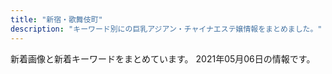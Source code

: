```yaml
---
title: "新宿・歌舞伎町"
description: "キーワード別にの巨乳アジアン・チャイナエステ嬢情報をまとめました。"
---
```


新着画像と新着キーワードをまとめています。
2021年05月06日の情報です。

<DmmAffiliateIns />
<KeywordTable
  shops={
    [
    {
        "keywords": {},
        "station": "JR\u65b0\u5bbf\u99c5\u6771\u53e3\u30fb\u6b4c\u821e\u4f0e\u753a",
        "name": "\u7fbd\u8863\uff5e\u306f\u3054\u308d\u3082\uff5e",
        "img_links": [
            "https://static.wixstatic.com/media/1f1430_7ff5719c25b243d18c7fb6db890677f9~mv2.jpg",
            "https://static.wixstatic.com/media/1f1430_c12fa837f18643e8a167f283f823ecd9~mv2.jpg",
            "https://static.wixstatic.com/media/1f1430_e5113a1a86b8410db0438745823a2d2c~mv2.png",
            "https://static.wixstatic.com/media/1f1430_890ca68d29e04e7a8c96e4198a653ed3~mv2.jpg",
            "https://static.wixstatic.com/media/1f1430_8e7ae52f03b14e31be6ff7b1038f2896~mv2.jpg",
            "https://static.wixstatic.com/media/1f1430_4b2c5243bdbe40858057386a16dce231~mv2.png",
            "https://static.wixstatic.com/media/1f1430_4ef445c14af547ffb085a4c73252e22c~mv2.jpg",
            "https://static.wixstatic.com/media/1f1430_2511e8409a39492bab1eeffd58a5eb1f~mv2.jpg",
            "https://static.wixstatic.com/media/1f1430_04f93cdec45f4c4e8d0fa69dc26b3e38~mv2.jpg",
            "https://static.wixstatic.com/media/1f1430_c572ee153c0c46e096e6301fe82e2f11~mv2.jpg",
            "https://static.wixstatic.com/media/1f1430_f4c9cbbcc36c44f1a8be8eb3138b0b46~mv2.jpg",
            "https://static.wixstatic.com/media/1f1430_c48456140f404f1eb9a47dfd01d1d032~mv2.jpg",
            "https://static.wixstatic.com/media/1f1430_d0a7ae614e0b423886aa6d1beca9a87a~mv2.jpg",
            "https://static.wixstatic.com/media/1f1430_704c1cfac22b4288a4aaa588c496ab40~mv2.jpg",
            "https://static.wixstatic.com/media/1f1430_b6622178bf9c45a68912520b4b2de175~mv2.png",
            "https://static.wixstatic.com/media/1f1430_d26df1a13af049c9a7afeac5e58c5323~mv2.jpg",
            "https://static.wixstatic.com/media/1f1430_e11d2a49cf1a4130a10a3e09053a46fc~mv2.png",
            "https://static.wixstatic.com/media/1f1430_d824a82ebc40424facf31978d80b293b~mv2.png",
            "https://static.wixstatic.com/media/1f1430_5b6db55133674387b978465361d1f5af~mv2.jpg",
            "https://static.wixstatic.com/media/1f1430_184f66b9eb914c26b47be78d54152284~mv2.jpg",
            "https://static.wixstatic.com/media/1f1430_f16ba939f42f47d688a43ba736f9d100~mv2.jpg",
            "https://static.wixstatic.com/media/1f1430_0ea86bd4429f44fa96f0a1277a1c2d6e~mv2.jpg",
            "https://static.wixstatic.com/media/1f1430_27c850c6656448c68b705e2a69f8d3e0~mv2.png"
        ],
        "url": "https://www.hagoromo.tokyo/"
    },
    {
        "keywords": {
            "E": 10,
            "D": 20
        },
        "name": "\u30c6\u30bb\u30e9-Tethera-",
        "img_links": [
            "http://aroma-massage.red/images/int.jpg",
            "http://aroma-massage.red/images/sta5.jpg",
            "http://aroma-massage.red/images/cg1.jpg",
            "http://aroma-massage.red/images/creditcard.jpg",
            "http://aroma-massage.red/images/cg5.jpg",
            "http://aroma-massage.red/images/cg3.jpg",
            "http://aroma-massage.red/images/sysl.jpg",
            "http://aroma-massage.red/images/nft.jpg",
            "http://aroma-massage.red/images/stal.jpg",
            "http://aroma-massage.red/images/fbb.jpg",
            "http://aroma-massage.red/images/acb.jpg",
            "http://aroma-massage.red/images/sta3.jpg",
            "http://aroma-massage.red/images/qr.jpg",
            "http://aroma-massage.red/images/sta2.jpg",
            "http://aroma-massage.red/images/cg2.jpg",
            "http://aroma-massage.red/images/sta1.jpg",
            "http://aroma-massage.red/images/sta6.jpg",
            "http://aroma-massage.red/images/toph.png",
            "http://aroma-massage.red/images/fbt.jpg",
            "http://aroma-massage.red/images/option.jpg",
            "http://aroma-massage.red/images/card.jpg",
            "http://aroma-massage.red/images/tm.png",
            "http://aroma-massage.red/images/kan.jpg",
            "http://aroma-massage.red/images/sta4.jpg",
            "http://aroma-massage.red/images/cg6.jpg",
            "http://aroma-massage.red/images/cg4.jpg"
        ],
        "station": "JR\u65b0\u5bbf\u99c5\u6771\u53e3",
        "url": "http://aroma-massage.red/"
    },
    {
        "img_links": [],
        "keywords": {},
        "url": "http://pure-resort.tyo.cm/",
        "station": "JR\u65b0\u5bbf\u99c5\u6771\u53e3",
        "name": "\u30d4\u30e5\u30a2\u30ea\u30be\u30fc\u30c8II"
    },
    {
        "url": "http://hi-msg.com/koyuki/",
        "station": "JR\u65b0\u5bbf\u99c5\u6771\u53e3",
        "name": "KOYUKI",
        "img_links": [
            "http://hi-msg.com/koyuki/img/t-2.png",
            "http://hi-msg.com/koyuki/img/p-6.jpg",
            "http://hi-msg.com/koyuki/img/p-2-1.jpg",
            "http://hi-msg.com/koyuki/img/p-10.jpg",
            "http://hi-msg.com/koyuki/img/p-4.jpg",
            "http://hi-msg.com/koyuki/img/p-7.jpg",
            "http://hi-msg.com/koyuki/img/card-english.png",
            "http://hi-msg.com/koyuki/img/tit.png",
            "http://hi-msg.com/koyuki/img/p-1.jpg",
            "http://hi-msg.com/koyuki/img/p-5.jpg",
            "http://hi-msg.com/koyuki/img/t-3.png",
            "http://hi-msg.com/koyuki/img/english-t3.png",
            "http://hi-msg.com/koyuki/img/card.png",
            "http://hi-msg.com/koyuki/img/p-8.jpg",
            "http://hi-msg.com/koyuki/img/p-8-1.jpg",
            "http://hi-msg.com/koyuki/img/head.png",
            "http://hi-msg.com/koyuki/img/p-11.jpg",
            "http://hi-msg.com/koyuki/img/p-6-1.jpg",
            "http://hi-msg.com/koyuki/img/botton.png",
            "http://hi-msg.com/koyuki/img/p-4-1.jpg",
            "http://hi-msg.com/koyuki/img/kanban4s.jpg",
            "http://hi-msg.com/koyuki/img/english-t2.png",
            "http://hi-msg.com/koyuki/img/english-t4.png",
            "http://hi-msg.com/koyuki/img/english-t5.png",
            "http://hi-msg.com/koyuki/img/tel.png",
            "http://hi-msg.com/koyuki/img/p-0.jpg",
            "http://hi-msg.com/koyuki/img/english-t1.png",
            "http://hi-msg.com/koyuki/img/english-t6.png",
            "http://hi-msg.com/koyuki/img/p-9.jpg",
            "http://hi-msg.com/koyuki/img/kanban4.jpg",
            "http://hi-msg.com/koyuki/img/p-3.jpg",
            "http://hi-msg.com/koyuki/img/newstback.png",
            "http://hi-msg.com/koyuki/img/p-2.jpg",
            "http://hi-msg.com/koyuki/img/p-3-1.jpg",
            "http://hi-msg.com/koyuki/img/t-1.png",
            "http://hi-msg.com/koyuki/img/re.png",
            "http://hi-msg.com/koyuki/img/p-7-1.jpg"
        ],
        "keywords": {
            "C": 8
        }
    },
    {
        "station": "\u897f\u6b66\u65b0\u5bbf\u99c5\u5317\u53e3",
        "keywords": {
            "C": 2,
            "D": 8,
            "86": 3,
            "89": 1,
            "88": 4,
            "F": 1,
            "90": 1,
            "87": 2
        },
        "img_links": [
            "http://clear-es.net/uploads/10299154955d10c3b815a5638a35a934.jpg",
            "http://clear-es.net/images/gallery_11.jpg",
            "http://clear-es.net/yamituki-n/uploads/images/emi3.jpg",
            "http://clear-es.net/images/index_23.jpg",
            "http://clear-es.net/uploads/22c8968348a9acc2dfc9ab0aecb09c27.jpg",
            "http://clear-es.net/uploads/f73e8f67358edf8e94cf35d345a7af08.jpg",
            "http://clear-es.net/images/index_07.jpg",
            "http://clear-es.net/images/girls_03.jpg",
            "http://clear-es.net/images/index_02.jpg",
            "http://clear-es.net/images/index_17.jpg",
            "http://clear-es.net/images/index_26.jpg",
            "http://clear-es.net/uploads/c8a6186524d872100cc89c100d1f3728.jpg",
            "http://clear-es.net/images/index_19.jpg",
            "http://clear-es.net/images/index_01.jpg",
            "http://clear-es.net/images/index_03.jpg",
            "http://clear-es.net/images/index_25.jpg",
            "http://clear-es.net/yamituki-n/uploads/images/yui01.jpg",
            "http://clear-es.net/images/girls_13.jpg",
            "http://clear-es.net/uploads/09bdd5637edec4bfa3d47a7e9874640b.jpg",
            "http://clear-es.net/images/index_15.jpg",
            "http://clear-es.net/images/index_13.jpg",
            "http://clear-es.net/yamituki-n/uploads/images/mmexport1576417470781.jpg",
            "http://clear-es.net/images/index_18.jpg",
            "http://clear-es.net/images/index_24.jpg",
            "http://clear-es.net/images/index_20.jpg",
            "http://clear-es.net/uploads/2aa97908694153fb149943f0b8445352.jpg",
            "http://clear-es.net/images/index_28_01.jpg",
            "http://clear-es.net/yamituki-n/uploads/images/satomi21.jpg",
            "http://clear-es.net/yamituki-n/uploads/images/juri01s.jpg",
            "http://clear-es.net/images/index_21.jpg",
            "http://clear-es.net/uploads/97eb17743f96fd7f0551aab0bedd5e6f.jpg",
            "http://clear-es.net/images/index_10.jpg",
            "http://clear-es.net/images/index_11.jpg",
            "http://clear-es.net/yamituki-n/uploads/images/rika55ss.jpg",
            "http://clear-es.net/uploads/cec0ed392fe00d8e3ff867c0625809e6.jpg",
            "http://clear-es.net/images/index_05.jpg",
            "http://clear-es.net/yamituki-n/uploads/images/rena01.jpg",
            "http://clear-es.net/uploads/f426bd85a8f6a9eac87e55b2d44c4bd5.jpg",
            "http://clear-es.net/my_work/images/pic1.png",
            "http://clear-es.net/images/index_06.jpg",
            "http://clear-es.net/uploads/a62d7f24a5b9a4fd5aeef678eb24ef4b.jpg",
            "http://clear-es.net/uploads/0141717ce8be90c90f41c0c8eb5c92fe.jpg",
            "http://clear-es.net/images/index_27.jpg",
            "http://clear-es.net/images/index_14.jpg",
            "http://clear-es.net/images/index_09.jpg",
            "http://clear-es.net/images/index_04.jpg",
            "http://clear-es.net/images/index_08.jpg",
            "http://clear-es.net/yamituki-n/uploads/images/satomi2.jpg",
            "http://clear-es.net/images/index_12.jpg",
            "http://clear-es.net/yamituki-n/uploads/images/rena02.jpg",
            "http://clear-es.net/images/service_11.jpg",
            "http://clear-es.net/uploads/c1f6d0346f5cb109ac62c21a58c7deff.jpg",
            "http://clear-es.net/yamituki-n/uploads/images/mika03s.jpg",
            "http://clear-es.net/images/index_28.jpg",
            "http://clear-es.net/images/koko_1.jpg",
            "http://clear-es.net/images/girls_11.jpg"
        ],
        "url": "http://clear-es.net/",
        "name": "CLEAR-\u30af\u30ea\u30a2-"
    },
    {
        "name": "\u697d\u697d-\u30e9\u30af\u30e9\u30af-",
        "url": "http://sakura-relax.net/",
        "img_links": [
            "http://sakura-relax.net/link/menlog.jpg",
            "http://sakura-relax.net/images/cg06.jpg",
            "http://sakura-relax.net/images/kan.jpg",
            "http://sakura-relax.net/images/qrc.png",
            "http://sakura-relax.net/images/cg04.jpg",
            "http://sakura-relax.net/images/top-img02.png",
            "http://sakura-relax.net/images/top-img01.png",
            "http://sakura-relax.net/images/cg03.jpg",
            "http://sakura-relax.net/images/tel.png",
            "http://sakura-relax.net/images/cg07.jpg"
        ],
        "keywords": {
            "85": 4,
            "86": 4,
            "87": 8,
            "C": 8,
            "E": 8
        },
        "station": "\u65b0\u5bbf\u4e09\u4e01\u76ee\u99c5E1\u51fa\u53e3"
    },
    {
        "img_links": [
            "http://crystal-est.net/uploads/crystal/2020/12/img_6830.jpg",
            "http://crystal-est.net/uploads/crystal/2018/08/wechatimg51.jpeg",
            "http://crystal-est.net/uploads/crystal/images/no-photo.jpg",
            "http://crystal-est.net/uploads/crystal/images/subvisual_staff.png",
            "http://crystal-est.net/uploads/crystal/2018/08/wechatimg49.jpeg",
            "http://crystal-est.net/uploads/crystal/2017/03/bnr_side_credit1.png",
            "http://ruby-es.com/uploads/rubyes/2017/02/img_info_01.png",
            "http://crystal-est.net/uploads/crystal/2017/03/subvisual_info.png",
            "http://crystal-est.net/uploads/crystal/2018/07/wechatimg125.jpeg",
            "http://crystal-est.net/uploads/crystal/images/icon_flower.png",
            "http://crystal-est.net/uploads/crystal/2018/05/webwxgetmsgimg.jpeg",
            "http://crystal-est.net/uploads/crystal/2017/03/subvisual_enquete1.png",
            "http://crystal-est.net/uploads/crystal/2018/07/wechatimg26.jpeg",
            "http://crystal-est.net/uploads/crystal/2017/03/subvisual_link.png",
            "http://crystal-est.net/uploads/crystal/2017/03/bnr_side_032.png",
            "http://crystal-est.net/uploads/crystal/2020/12/img_6902.jpg",
            "http://crystal-est.net/uploads/crystal/2017/03/btn_top_02.png",
            "http://crystal-est.net/uploads/crystal/2017/03/btn_top_03.png",
            "http://crystal-est.net/uploads/crystal/2017/03/subvisual_contact.png",
            "http://crystal-est.net/uploads/crystal/2017/03/btn_top_01.png",
            "http://crystal-est.net/uploads/crystal/2017/03/bnr_side_042.png",
            "http://crystal-est.net/uploads/crystal/2017/02/wifi.jpg",
            "http://ruby-es.com/uploads/rubyes/2017/02/img_info_03.png",
            "http://crystal-est.net/uploads/crystal/2018/07/wechatimg30.jpeg",
            "http://crystal-est.net/uploads/crystal/2017/04/leftmovie.png",
            "http://crystal-est.net/uploads/crystal/2017/03/subvisual_magazine1.png",
            "http://crystal-est.net/uploads/crystal/2017/04/bnr_side_01.png",
            "http://crystal-est.net/uploads/crystal/2017/04/web.png",
            "http://crystal-est.net/uploads/crystal/2017/03/ruby6.png",
            "http://crystal-est.net/uploads/crystal/2017/03/bnr_side_052.png",
            "http://crystal-est.net/uploads/crystal/2017/03/icon_flower.png",
            "http://crystal-est.net/uploads/crystal/2017/02/ameba.jpg",
            "http://crystal-est.net/uploads/crystal/2017/04/line2.png",
            "http://ruby-es.com/uploads/rubyes/2017/02/img_info_05.png",
            "http://ruby-es.com/uploads/rubyes/2017/02/img_info_04.png",
            "http://crystal-est.net/uploads/crystal/images/p01.png",
            "http://crystal-est.net/uploads/crystal/2018/05/mayu1.jpeg",
            "http://crystal-est.net/uploads/crystal/2017/03/subvisual_qa.png",
            "http://crystal-est.net/uploads/crystal/2018/07/wechatimg31.jpeg",
            "http://crystal-est.net/uploads/crystal/2017/03/treatment2.png",
            "http://ruby-es.com/uploads/rubyes/2017/02/img_info_06.png",
            "http://crystal-est.net/uploads/crystal/2017/03/subvisual_reserve.png",
            "http://crystal-est.net/uploads/crystal/images/xing.png",
            "http://crystal-est.net/uploads/crystal/2020/11/tel.jpg",
            "http://ruby-es.com/uploads/rubyes/2017/02/img_info_02.png"
        ],
        "url": "http://crystal-est.net/",
        "station": "JR\u65b0\u5bbf\u99c5\u6771\u53e3",
        "name": "\u30af\u30ea\u30b9\u30bf\u30eb",
        "keywords": {
            "C": 2
        }
    },
    {
        "name": "Fairy Girl",
        "url": "http://fairy-girl.work/",
        "keywords": {},
        "station": "JR\u65b0\u5bbf\u99c5\u897f\u53e3",
        "img_links": [
            "http://fairy-girl.work/images/sys2.jpg",
            "http://fairy-girl.work/staff/hitomi.jpg",
            "http://fairy-girl.work/img/rara1.jpg",
            "http://fairy-girl.work/img/mari1.jpg",
            "http://fairy-girl.work/images/sys3.jpg",
            "http://fairy-girl.work/images/bana0404_4.png",
            "http://fairy-girl.work/img/kana1.jpg",
            "http://fairy-girl.work/staff/yuyu.jpg",
            "http://fairy-girl.work/staff/rina.jpg",
            "http://fairy-girl.work/img/hitomi1.jpg",
            "http://fairy-girl.work/images/3.jpg",
            "http://fairy-girl.work/images/sys4.jpg",
            "http://fairy-girl.work/img/kiki1.jpg",
            "http://fairy-girl.work/images/news.jpg",
            "http://fairy-girl.work/images/2.jpg",
            "http://fairy-girl.work/img/rina1.jpg",
            "http://fairy-girl.work/images/mobile.jpg",
            "http://fairy-girl.work/images/int2.jpg",
            "http://fairy-girl.work/staff/rika.jpg",
            "http://fairy-girl.work/images/sys1.jpg",
            "http://fairy-girl.work/staff/rara.jpg",
            "http://fairy-girl.work/images/line.png",
            "http://fairy-girl.work/img/rika1.jpg",
            "http://fairy-girl.work/images/9.jpg",
            "http://fairy-girl.work/img/eri2.jpg",
            "http://fairy-girl.work/images/5.jpg",
            "http://fairy-girl.work/images/tr.jpg",
            "http://fairy-girl.work/images/11.jpg",
            "http://fairy-girl.work/img/misa1.jpg",
            "http://fairy-girl.work/images/ac2.jpg",
            "http://fairy-girl.work/images/staff_t.jpg",
            "http://fairy-girl.work/images/interior_t.jpg",
            "http://fairy-girl.work/images/1.jpg",
            "http://fairy-girl.work/images/12.jpg",
            "http://fairy-girl.work/img/eri1.jpg",
            "http://fairy-girl.work/staff/kana.jpg",
            "http://fairy-girl.work/img/yuyu1.jpg",
            "http://fairy-girl.work/images/10.jpg",
            "http://fairy-girl.work/staff/eri.jpg",
            "http://fairy-girl.work/images/sys5.jpg",
            "http://fairy-girl.work/images/int1.jpg",
            "http://fairy-girl.work/images/7.jpg",
            "http://fairy-girl.work/staff/yuki.jpg",
            "http://fairy-girl.work/images/ac1.jpg",
            "http://fairy-girl.work/images/8.jpg",
            "http://fairy-girl.work/staff/kiki.jpg",
            "http://fairy-girl.work/staff/mari.jpg",
            "http://fairy-girl.work/img/yuki1.jpg",
            "http://fairy-girl.work/images/6.jpg",
            "http://fairy-girl.work/img/kiki2.jpg",
            "http://fairy-girl.work/staff/misa.jpg"
        ]
    },
    {
        "keywords": {
            "87": 2,
            "E": 8,
            "D": 4,
            "86": 14
        },
        "station": "JR\u65b0\u5bbf\u99c5\u897f\u53e3",
        "name": "sweet-\u30b9\u30a6\u30a3\u30fc\u30c8-",
        "url": "http://sweety-est.tokyo/",
        "img_links": [
            "http://sweety-est.tokyo/images/cg07.jpg",
            "http://sweety-est.tokyo/images/slider-img001.jpg",
            "http://sweety-est.tokyo/images/tit-sub5.jpg",
            "http://sweety-est.tokyo/images/r2.jpg",
            "http://sweety-est.tokyo/images/a6.jpg",
            "http://sweety-est.tokyo/images/slider-img003.jpg",
            "http://sweety-est.tokyo/images/cg08.jpg",
            "http://sweety-est.tokyo/images/a2.jpg",
            "http://sweety-est.tokyo/images/kan1.jpg",
            "http://sweety-est.tokyo/images/kan.jpg",
            "http://sweety-est.tokyo/images/tit-sub3.jpg",
            "http://sweety-est.tokyo/images/b-online.png",
            "http://sweety-est.tokyo/images/a7.jpg",
            "http://sweety-est.tokyo/images/tit-sub6.jpg",
            "http://sweety-est.tokyo/images/r1.jpg",
            "http://sweety-est.tokyo/images/slider-img002.jpg",
            "http://sweety-est.tokyo/images/a5.jpg",
            "http://sweety-est.tokyo/images/cg01.jpg",
            "http://sweety-est.tokyo/images/r6.jpg",
            "http://sweety-est.tokyo/images/r3.jpg",
            "http://sweety-est.tokyo/images/m1.jpg",
            "http://sweety-est.tokyo/link/menlog.jpg",
            "http://sweety-est.tokyo/images/sys.jpg",
            "http://sweety-est.tokyo/images/b-tel.png",
            "http://sweety-est.tokyo/images/tit-sub2.jpg",
            "http://sweety-est.tokyo/images/r5.jpg",
            "http://sweety-est.tokyo/images/tit-sub4.jpg",
            "http://sweety-est.tokyo/images/tit-sub1.jpg",
            "http://sweety-est.tokyo/images/a1.jpg",
            "http://sweety-est.tokyo/images/cg02.jpg",
            "http://sweety-est.tokyo/images/a3.jpg",
            "http://sweety-est.tokyo/images/a4.jpg",
            "http://sweety-est.tokyo/images/cg04.jpg",
            "http://sweety-est.tokyo/images/cg05.jpg",
            "http://sweety-est.tokyo/images/m3.jpg",
            "http://sweety-est.tokyo/images/pp.jpg",
            "http://sweety-est.tokyo/images/m4.jpg",
            "http://sweety-est.tokyo/images/cg011.jpg",
            "http://sweety-est.tokyo/images/cg06.jpg",
            "http://sweety-est.tokyo/images/a8.jpg",
            "http://sweety-est.tokyo/images/cg03.jpg",
            "http://sweety-est.tokyo/images/r4.jpg",
            "http://sweety-est.tokyo/images/qr.jpg",
            "http://sweety-est.tokyo/images/m2.jpg"
        ]
    },
    {
        "url": "http://www.yu-yu.work/",
        "name": "\u7652 \u3086\u3046",
        "station": "\u897f\u6b66\u65b0\u5bbf\u99c5\u5317\u53e3",
        "keywords": {},
        "img_links": [
            "http://www.yu-yu.work/images/5.jpg",
            "http://www.yu-yu.work/images/news.jpg",
            "http://www.yu-yu.work/staff/rin.jpg",
            "http://www.yu-yu.work/images/sys3.jpg",
            "http://www.yu-yu.work/images/staff_t.jpg",
            "http://www.yu-yu.work/images/b1.jpg",
            "http://www.yu-yu.work/images/sys1.jpg",
            "http://www.yu-yu.work/images/ac1.jpg",
            "http://www.yu-yu.work/images/sys2.jpg",
            "http://www.yu-yu.work/images/line.png",
            "http://www.yu-yu.work/staff/naomi.jpg",
            "http://www.yu-yu.work/images/ac2.jpg",
            "http://www.yu-yu.work/staff/misaki.jpg",
            "http://www.yu-yu.work/img/rin1.jpg",
            "http://www.yu-yu.work/img/yuina1.jpg",
            "http://www.yu-yu.work/img/naomi1.jpg",
            "http://www.yu-yu.work/staff/yuina.jpg",
            "http://www.yu-yu.work/images/head.jpg",
            "http://www.yu-yu.work/images/4.jpg",
            "http://www.yu-yu.work/staff/haruka.jpg",
            "http://www.yu-yu.work/images/int2.png",
            "http://www.yu-yu.work/images/info.jpg",
            "http://www.yu-yu.work/images/mobile.jpg",
            "http://www.yu-yu.work/images/int1.png",
            "http://www.yu-yu.work/images/interior_t.jpg",
            "http://www.yu-yu.work/images/b2.jpg",
            "http://www.yu-yu.work/img/misaki1.jpg",
            "http://www.yu-yu.work/images/1.jpg",
            "http://www.yu-yu.work/images/3.jpg",
            "http://www.yu-yu.work/images/2.jpg",
            "http://www.yu-yu.work/img/haruka1.jpg",
            "http://www.yu-yu.work/images/sys4.jpg"
        ]
    },
    {
        "name": "\u30b8\u30e5\u30ea\u30a2\u30f3",
        "img_links": [
            "https://mens-esthe.xyz/images/esthe4.jpg",
            "https://mens-esthe.xyz/room/room-l7.jpg",
            "https://mens-esthe.xyz/images/esthe1.jpg",
            "https://mens-esthe.xyz/staff/eri-s1.jpg",
            "https://mens-esthe.xyz/staff/moe-s1.jpg",
            "https://mens-esthe.xyz/images/clear.png",
            "https://mens-esthe.xyz/images/esthe3.jpg",
            "https://mens-esthe.xyz/images/header3.png",
            "https://mens-esthe.xyz/staff/eri-s2.jpg",
            "https://mens-esthe.xyz/staff/moe-l1.jpg",
            "https://mens-esthe.xyz/staff/kana-l1.jpg",
            "https://mens-esthe.xyz/icon/line.png",
            "https://inage-mensesthe.com/link/relaku_salon.jpg",
            "https://mens-esthe.xyz/staff/yuuka-l2.jpg",
            "https://inage-mensesthe.com/icon/yelp.png",
            "https://mens-esthe.xyz/room/room-l3.jpg",
            "https://mens-esthe.xyz/icon/facebook.png",
            "https://mens-esthe.xyz/icon/twitter.png",
            "https://mens-esthe.xyz/staff/eri-l1.jpg",
            "https://mens-esthe.xyz/room/room-l6.jpg",
            "https://mens-esthe.xyz/staff/kana-l2.jpg",
            "https://inage-mensesthe.com/icon/twitter.png",
            "https://mens-esthe.xyz/room/room-l8.jpg",
            "https://mens-esthe.xyz/staff/kana-s1.jpg",
            "https://mens-esthe.xyz/room/room-l2.jpg",
            "https://mens-esthe.xyz/staff/eri-l2.jpg",
            "https://mens-esthe.xyz/room/room-l4.jpg",
            "https://mens-esthe.xyz/staff/kana-s2.jpg",
            "https://mens-esthe.xyz/room/room-l5.jpg",
            "https://mens-esthe.xyz/staff/yuuka-l1.jpg",
            "https://inage-mensesthe.com/icon/facebook.png",
            "https://mens-esthe.xyz/footer/footer-line.png",
            "https://inage-mensesthe.com/icon/line.png",
            "https://mens-esthe.xyz/icon/yelp.png",
            "https://mens-esthe.xyz/images/main-sp.jpg",
            "https://mens-esthe.xyz/staff/yuuka-s1.jpg",
            "https://mens-esthe.xyz/staff/yuuka-s2.jpg",
            "https://mens-esthe.xyz/images/esthe2.jpg",
            "https://mens-esthe.xyz/images/main1.jpg",
            "https://mens-esthe.xyz/room/room-l1.jpg",
            "https://mens-esthe.xyz/images/qrcode.png",
            "https://mens-esthe.xyz/footer/footer-staff.png",
            "https://mens-esthe.xyz/footer/footer-tel.png"
        ],
        "url": "https://mens-esthe.xyz/",
        "keywords": {
            "F": 5,
            "84": 5,
            "D": 10,
            "86": 10,
            "95": 5
        },
        "station": "JR\u65b0\u5bbf\u99c5\u6771\u5357\u53e3"
    },
    {
        "keywords": {},
        "img_links": [
            "http://www.night.ne.jp/tokyo/gyoen/img/view_1.jpg",
            "http://www.night.ne.jp/tokyo/gyoen/img/qr_code.jpg",
            "http://www.night.ne.jp/tokyo/gyoen/img/view_4.jpg",
            "http://www.night.ne.jp/nightnet/img/6.jpg",
            "http://www.night.ne.jp/tokyo/gyoen/img/index.jpg",
            "http://www.night.ne.jp/nightnet/img/1.jpg",
            "http://www.night.ne.jp/nightnet/img/17.jpg",
            "http://www.night.ne.jp/nightnet/img/12a.jpg",
            "http://www.night.ne.jp/nightnet/img/11.jpg",
            "http://www.night.ne.jp/_format/W/img/index_enter_1.jpg",
            "http://www.night.ne.jp/nightnet/img/9.jpg",
            "http://www.night.ne.jp/nightnet/img/14.jpg",
            "http://www.night.ne.jp/tokyo/gyoen/img/skill_1.jpg",
            "http://www.night.ne.jp/tokyo/gyoen/img/skill_3.jpg",
            "http://www.night.ne.jp/nightnet/img/2.jpg",
            "http://www.night.ne.jp/nightnet/img/7.jpg",
            "http://www.night.ne.jp/nightnet/img/15.jpg",
            "http://www.night.ne.jp/tokyo/gyoen/img/index_top.jpg",
            "http://www.night.ne.jp/nightnet/img/8.jpg",
            "http://www.night.ne.jp/_format/W/img/whats_skill.jpg",
            "http://www.night.ne.jp/tokyo/gyoen/img/view_2.jpg",
            "http://www.night.ne.jp/nightnet/img/4.jpg",
            "http://www.night.ne.jp/tokyo/gyoen/img/view_3.jpg",
            "http://www.night.ne.jp/tokyo/gyoen/img/index_skill.jpg",
            "http://www.night.ne.jp/nightnet/img/3.jpg",
            "http://www.night.ne.jp/nightnet/img/13.jpg",
            "http://www.night.ne.jp/tokyo/gyoen/img/skill_2.jpg",
            "http://www.night.ne.jp/nightnet/img/5.jpg",
            "http://www.night.ne.jp/nightnet/img/10.jpg",
            "http://www.night.ne.jp/tokyo/gyoen/img/index_view.jpg",
            "http://www.night.ne.jp/_format/W/img/whats_view.jpg",
            "http://www.night.ne.jp/nightnet/img/16.jpg",
            "http://www.night.ne.jp/_format/W/img/whats_news.jpg"
        ],
        "station": "\u65b0\u5bbf\u5fa1\u82d1\u524d\u99c53\u756a\u51fa\u53e3",
        "url": "http://www.night.ne.jp/tokyo/gyoen/",
        "name": "\u5fa1\u82d1 -\u304e\u3087\u3048\u3093-"
    },
    {
        "station": "JR\u65b0\u5bbf\u99c5\u6771\u53e3",
        "img_links": [
            "https://shinjuku-mensesthe.com/staff/arisa-s1.jpg",
            "https://shinjuku-mensesthe.com/massage/2021/03/27/blog.jpg",
            "https://shinjuku-mensesthe.com/images/camp.png",
            "https://shinjuku-mensesthe.com/images/qrcode.png",
            "https://shinjuku-mensesthe.com/images/main-top.jpg",
            "https://shinjuku-mensesthe.com/images/footer-l.png",
            "https://shinjuku-mensesthe.com/images/header3.png",
            "https://shinjuku-mensesthe.com/staff/hana-l1.jpg",
            "https://shinjuku-mensesthe.com/icon/line.png",
            "https://shinjuku-mensesthe.com/images/main-sp.jpg",
            "https://shinjuku-mensesthe.com/room/room-l4.jpg",
            "https://shinjuku-mensesthe.com/menu/info.png",
            "https://shinjuku-mensesthe.com/icon/facebook.png",
            "https://shinjuku-mensesthe.com/staff/seira-l1.jpg",
            "https://shinjuku-mensesthe.com/images/top1.jpg",
            "https://shinjuku-mensesthe.com/2019/12/15/sayuri-s2.jpg",
            "https://shinjuku-mensesthe.com/staff/hana-s1.jpg",
            "https://shinjuku-mensesthe.com/images/clear.png",
            "https://shinjuku-mensesthe.com/link/mens-esthe.png",
            "https://scdn.line-apps.com/n/line_add_friends/btn/ja.png",
            "https://shinjuku-mensesthe.com/room/room-l1.jpg",
            "https://shinjuku-mensesthe.com/room/room-l3.jpg",
            "https://shinjuku-mensesthe.com/2020/01/23/miki-s1.jpg",
            "https://shinjuku-mensesthe.com/images/top2.jpg",
            "https://shinjuku-mensesthe.com/massage/2020/10/21/risa-s1.jpg",
            "https://shinjuku-mensesthe.com/button/blog.png",
            "https://shinjuku-mensesthe.com/room/room-l2.jpg",
            "https://shinjuku-mensesthe.com/images/top3.jpg",
            "https://shinjuku-mensesthe.com/2020/01/23/sakura-s1.jpg",
            "https://shinjuku-mensesthe.com/massage/2020/07/31/covit19.jpg",
            "https://shinjuku-mensesthe.com/menu/blog.png",
            "https://shinjuku-mensesthe.com/massage/2020/10/05/yuki-s1.jpg",
            "https://shinjuku-mensesthe.com/staff/kana-l1.jpg",
            "https://shinjuku-mensesthe.com/images/footer-r.png",
            "https://shinjuku-mensesthe.com/massage/2020/08/16/riri-s1.jpg",
            "https://shinjuku-mensesthe.com/staff/shiori-s1.jpg",
            "https://shinjuku-mensesthe.com/menu/staff.png",
            "https://shinjuku-mensesthe.com/button/staff.png",
            "https://shinjuku-mensesthe.com/menu/home.png",
            "https://shinjuku-mensesthe.com/staff/kana-s1.jpg",
            "https://shinjuku-mensesthe.com/massage/2020/07/31/ai-s2.jpg",
            "https://shinjuku-mensesthe.com/icon/twitter.png",
            "https://shinjuku-mensesthe.com/massage/2020/09/14/hana-s1.jpg",
            "https://shinjuku-mensesthe.com/staff/yuki-s1.jpg",
            "https://shinjuku-mensesthe.com/images/main-small.jpg",
            "https://shinjuku-mensesthe.com/icon/yelp.png",
            "https://shinjuku-mensesthe.com/staff/arisa-l1.jpg",
            "https://shinjuku-mensesthe.com/button/home.png",
            "https://shinjuku-mensesthe.com/staff/yuki-l1.jpg",
            "https://shinjuku-mensesthe.com/images/flower.png",
            "https://shinjuku-mensesthe.com/staff/seira-s1.jpg"
        ],
        "name": "\u5915\u9727 \u3086\u3046\u304e\u308a",
        "url": "https://shinjuku-mensesthe.com/",
        "keywords": {
            "F": 1
        }
    },
    {
        "img_links": [
            "http://in-esthe.com/relair/img/p-9.jpg",
            "http://in-esthe.com/relair/img/newstback.png",
            "http://in-esthe.com/relair/img/english-t5.png",
            "http://in-esthe.com/relair/img/kanban4.jpg",
            "http://in-esthe.com/relair/img/s-1.jpg",
            "http://in-esthe.com/relair/img/tel.png",
            "http://in-esthe.com/relair/img/english-t2.png",
            "http://in-esthe.com/relair/img/fla2.png",
            "http://in-esthe.com/relair/img/fla.png",
            "http://in-esthe.com/relair/img/p-2.jpg",
            "http://in-esthe.com/relair/img/botton.png",
            "http://in-esthe.com/relair/img/re.png",
            "http://in-esthe.com/relair/img/fla1.png",
            "http://in-esthe.com/relair/img/card-english.png",
            "http://in-esthe.com/relair/img/head.png",
            "http://in-esthe.com/relair/img/english-t3.png",
            "http://in-esthe.com/relair/img/english-t4.png",
            "http://in-esthe.com/relair/img/english-t1.png",
            "http://in-esthe.com/relair/img/twitter.png",
            "http://in-esthe.com/relair/img/p-3-1.jpg",
            "http://in-esthe.com/relair/img/english-t6.png",
            "http://in-esthe.com/relair/img/p-3.jpg",
            "http://in-esthe.com/relair/img/p-0.jpg",
            "http://in-esthe.com/relair/img/p-1-1.jpg",
            "http://in-esthe.com/relair/img/p-1.jpg",
            "http://in-esthe.com/relair/img/t-3.png",
            "http://in-esthe.com/relair/img/t-1.png",
            "http://in-esthe.com/relair/img/t-2.png",
            "http://in-esthe.com/relair/img/p-8.jpg",
            "http://in-esthe.com/relair/img/p-7.jpg"
        ],
        "keywords": {
            "C": 8
        },
        "station": "\u65b0\u5bbf\u897f\u53e3\u99c5D5\u51fa\u53e3",
        "url": "http://in-esthe.com/relair/",
        "name": "RELAIR \uff5e\u30ea\u30ec\u30a2\uff5e"
    },
    {
        "keywords": {
            "86": 14,
            "85": 14,
            "87": 14,
            "D": 28,
            "E": 14
        },
        "station": "JR\u65b0\u5bbf\u99c5\u897f\u53e3",
        "url": "http://yurali.oks.bz/",
        "name": "\u6c17\u697d",
        "img_links": [
            "http://yurali.oks.bz/images/s3.jpg",
            "http://yurali.oks.bz/images/acc2.jpg",
            "http://yurali.oks.bz/photos/sites/48/2021/03/2021033110254811.jpg",
            "http://yurali.oks.bz/images/content.jpg",
            "http://yurali.oks.bz/photos/sites/48/2020/06/2020063002493351.jpg",
            "http://yurali.oks.bz/images/s1.jpg",
            "http://yurali.oks.bz/images/right.jpg",
            "http://yurali.oks.bz/images/acc3.jpg",
            "http://yurali.oks.bz/images/line.jpg",
            "http://yurali.oks.bz/photos/sites/48/2020/09/2020090809340917.jpg",
            "http://yurali.oks.bz/images/room4.jpg",
            "http://yurali.oks.bz/images/top.jpg",
            "http://yurali.oks.bz/images/acc1.jpg",
            "http://yurali.oks.bz/images/room1.jpg",
            "http://yurali.oks.bz/photos/sites/48/2020/09/2020090809341490.jpg",
            "http://yurali.oks.bz/images/acc4.jpg",
            "http://yurali.oks.bz/images/s2.jpg",
            "http://yurali.oks.bz/images/room3.jpg",
            "http://yurali.oks.bz/images/mobile.jpg",
            "http://yurali.oks.bz/images/room2.jpg",
            "http://yurali.oks.bz/images/s_new.png",
            "http://yurali.oks.bz/images/kanban.jpg",
            "http://yurali.oks.bz/images/s4.jpg",
            "http://yurali.oks.bz/photos/sites/48/2020/09/2020090809341126.jpg",
            "http://yurali.oks.bz/photos/sites/48/2021/03/2021033110254887.jpg"
        ]
    },
    {
        "name": "\u4f73\u7e01 \uff5e\u304b\u3048\u3093\uff5e",
        "station": "\u897f\u6b66\u65b0\u5bbf\u99c5\u5317\u53e3",
        "url": "http://ciretva.xyz/",
        "keywords": {
            "D": 3,
            "86": 2
        },
        "img_links": [
            "http://ciretva.xyz/picture/news.jpg",
            "http://ciretva.xyz/picture/s_staff.png",
            "http://ciretva.xyz/uploads/201021/1-201021155932238.jpg",
            "http://ciretva.xyz/picture/room3.jpg",
            "http://ciretva.xyz/picture/face.jpg",
            "http://ciretva.xyz/picture/face_bj1.png",
            "http://ciretva.xyz/uploads/210329/1-2103291H0421R.jpg",
            "http://ciretva.xyz/picture/top.jpg",
            "http://ciretva.xyz/picture/room1.jpg",
            "http://ciretva.xyz/picture/room2.jpg",
            "http://ciretva.xyz/uploads/201021/1-201021155925315.jpg",
            "http://ciretva.xyz/picture/room4.jpg",
            "http://ciretva.xyz/uploads/201021/1-201021155T02L.jpg",
            "http://ciretva.xyz/picture/pick.jpg",
            "http://ciretva.xyz/uploads/201021/1-201021155T9631.jpg",
            "http://ciretva.xyz/uploads/210329/1-2103291H049191.jpg"
        ]
    },
    {
        "keywords": {},
        "img_links": [
            "http://relaxia.work/images/side_link.jpg",
            "http://relaxia.work/images/link_nav04.jpg",
            "http://relaxia.work/images/link_nav02.jpg",
            "http://relaxia.work/images/side_mobile.jpg",
            "http://relaxia.work/images/info1.jpg",
            "http://relaxia.work/images/side_tel.jpg",
            "http://relaxia.work/images/ico01.png",
            "http://relaxia.work/images/sp_top.jpg",
            "http://relaxia.work/images/link_nav06.jpg",
            "http://relaxia.work/images/link_nav01.jpg",
            "http://relaxia.work/images/link_nav05.jpg",
            "http://relaxia.work/img/sizuka1.jpg",
            "http://relaxia.work/images/info2.jpg",
            "http://relaxia.work/images/top.png",
            "http://relaxia.work/img/haru1.jpg",
            "http://relaxia.work/images/top_slider01.jpg",
            "http://relaxia.work/images/note.jpg",
            "http://relaxia.work/img/yuki1.jpg",
            "http://relaxia.work/images/info3.jpg",
            "http://relaxia.work/images/link_nav03.jpg"
        ],
        "station": "JR\u65b0\u5bbf\u99c5\u6771\u53e3",
        "url": "http://relaxia.work/",
        "name": "\u30ea\u30e9\u30af\u30b7\u30a2\u30fc"
    },
    {
        "name": "\u7652\u3057\u306e\u5bbf",
        "station": "JR\u65b0\u5bbf\u99c5\u5357\u53e3",
        "keywords": {
            "C": 18
        },
        "img_links": [
            "http://aes-aroma.com/i/files/homeimg.jpg",
            "http://aes-aroma.com/staff/megumi/01.jpg",
            "http://aes-aroma.com/staff/ai/01.jpg",
            "http://aes-aroma.com/staff/yoko/02.jpg",
            "http://aes-aroma.com/img/ttl_pickup.png",
            "http://aes-aroma.com/img/ttl_rec.png",
            "http://aes-aroma.com/img/ttl_staff.png",
            "http://aes-aroma.com/staff/koko/01.jpg",
            "http://aes-aroma.com/img/ttl_tnew.png",
            "http://aes-aroma.com/staff/miki/01.jpg",
            "http://aes-aroma.com/staff/kaori/01.jpg",
            "http://aes-aroma.com/staff/yoko/01.jpg",
            "http://aes-aroma.com/img/ttl_mobile.png",
            "http://aes-aroma.com/pic/head.png",
            "http://aes-aroma.com/staff/mimi/01.jpg",
            "http://aes-aroma.com/staff/yuri/01.jpg",
            "http://aes-aroma.com/staff/nana/01.jpg"
        ],
        "url": "http://aes-aroma.com/"
    },
    {
        "station": "JR\u65b0\u5bbf\u99c5",
        "keywords": {},
        "url": "https://gokujo.iest.info/",
        "name": "\u65b0\u5bbf\u6975\u4e0a\u30e1\u30f3\u30ba\u30a8\u30b9\u30c6",
        "img_links": []
    },
    {
        "keywords": {},
        "name": "fairy\u30d5\u30a7\u30a2\u30ea\u30fc",
        "img_links": [
            "http://fairy.este88.com/images/ph1.jpg",
            "http://fairy.este88.com/gals/sayuri1.jpg",
            "http://fairy.este88.com/gals/koko1.jpg",
            "http://fairy.este88.com/images/kaori1.jpg",
            "http://fairy.este88.com/images/kixyoko1.jpg",
            "http://fairy.este88.com/images/r04.jpg",
            "http://fairy.este88.com/images/r02.jpg",
            "http://fairy.este88.com/images/mika1.jpg",
            "http://fairy.este88.com/images/r01.jpg",
            "http://fairy.este88.com/images/momo1.jpg",
            "http://fairy.este88.com/images/koyuki1.jpg",
            "http://fairy.este88.com/gals/risa1.jpg",
            "http://fairy.este88.com/img/koyuki1.jpg",
            "http://fairy.este88.com/gals/nnana1.jpg",
            "http://fairy.este88.com/img/kaori1.jpg",
            "http://fairy.este88.com/img/momo1.jpg",
            "http://fairy.este88.com/img/kixyoko1.jpg",
            "http://fairy.este88.com/img/mika1.jpg"
        ],
        "station": "\u897f\u6b66\u65b0\u5bbf\u99c5\u5317\u53e3",
        "url": "http://fairy.este88.com/"
    }
]
}
/>
<DmmAffiliateScript />
